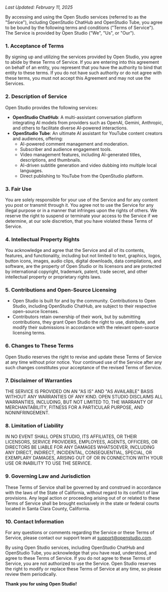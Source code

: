 _Last Updated: February 11, 2025_

By accessing and using the Open Studio services (referred to as the "Service"), including OpenStudio ChatHub and OpenStudio Tube, you agree to be bound by the following terms and conditions ("Terms of Service"). The Service is provided by Open Studio ("We", "Us", or "Our").

### 1. Acceptance of Terms
By signing up and utilizing the services provided by Open Studio, you agree to abide by these Terms of Service. If you are entering into this agreement on behalf of an entity, you represent that you have the authority to bind that entity to these terms. If you do not have such authority or do not agree with these terms, you must not accept this Agreement and may not use the Services.

### 2. Description of Service
Open Studio provides the following services:
- **OpenStudio ChatHub**: A multi-assistant conversation platform integrating AI models from providers such as OpenAI, Gemini, Anthropic, and others to facilitate diverse AI-powered interactions.
- **OpenStudio Tube**: An ultimate AI assistant for YouTube content creators and audiences, offering:
  - AI-powered comment management and moderation.
  - Subscriber and audience engagement tools.
  - Video management features, including AI-generated titles, descriptions, and thumbnails.
  - AI-driven subtitle generation and video dubbing into multiple local languages.
  - Direct publishing to YouTube from the OpenStudio platform.

### 3. Fair Use
You are solely responsible for your use of the Service and for any content you post or transmit through it. You agree not to use the Service for any illegal purpose or in a manner that infringes upon the rights of others. We reserve the right to suspend or terminate your access to the Service if we determine, at our sole discretion, that you have violated these Terms of Service.

### 4. Intellectual Property Rights
You acknowledge and agree that the Service and all of its contents, features, and functionality, including but not limited to text, graphics, logos, button icons, images, audio clips, digital downloads, data compilations, and software, are the property of Open Studio or its licensors and are protected by international copyright, trademark, patent, trade secret, and other intellectual property or proprietary rights laws.

### 5. Contributions and Open-Source Licensing
- Open Studio is built for and by the community. Contributions to Open Studio, including OpenStudio ChatHub, are subject to their respective open-source licenses.
- Contributors retain ownership of their work, but by submitting contributions, they grant Open Studio the right to use, distribute, and modify their submissions in accordance with the relevant open-source licensing terms.

### 6. Changes to These Terms
Open Studio reserves the right to revise and update these Terms of Service at any time without prior notice. Your continued use of the Service after any such changes constitutes your acceptance of the revised Terms of Service.

### 7. Disclaimer of Warranties
THE SERVICE IS PROVIDED ON AN "AS IS" AND "AS AVAILABLE" BASIS WITHOUT ANY WARRANTIES OF ANY KIND. OPEN STUDIO DISCLAIMS ALL WARRANTIES, INCLUDING, BUT NOT LIMITED TO, THE WARRANTY OF MERCHANTABILITY, FITNESS FOR A PARTICULAR PURPOSE, AND NONINFRINGEMENT.

### 8. Limitation of Liability
IN NO EVENT SHALL OPEN STUDIO, ITS AFFILIATES, OR THEIR LICENSORS, SERVICE PROVIDERS, EMPLOYEES, AGENTS, OFFICERS, OR DIRECTORS BE LIABLE FOR ANY DAMAGES WHATSOEVER, INCLUDING ANY DIRECT, INDIRECT, INCIDENTAL, CONSEQUENTIAL, SPECIAL, OR EXEMPLARY DAMAGES, ARISING OUT OF OR IN CONNECTION WITH YOUR USE OR INABILITY TO USE THE SERVICE.

### 9. Governing Law and Jurisdiction
These Terms of Service shall be governed by and construed in accordance with the laws of the State of California, without regard to its conflict of law provisions. Any legal action or proceeding arising out of or related to these Terms of Service shall be brought exclusively in the state or federal courts located in Santa Clara County, California.

### 10. Contact Information
For any questions or comments regarding the Service or these Terms of Service, please contact our support team at support@openstudio.com.

By using Open Studio services, including OpenStudio ChatHub and OpenStudio Tube, you acknowledge that you have read, understood, and agree to these Terms of Service. If you do not agree to these Terms of Service, you are not authorized to use the Service. Open Studio reserves the right to modify or replace these Terms of Service at any time, so please review them periodically.

**Thank you for using Open Studio!**

